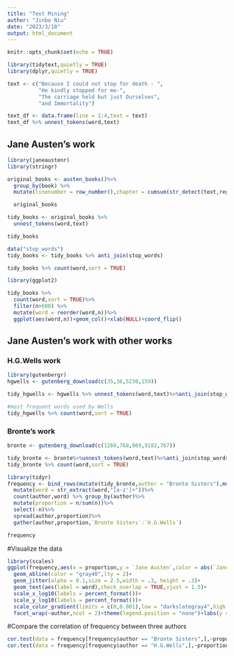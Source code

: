 ---
title: "Text Mining"
author: "Jinbo Niu"
date: "2023/3/18"
output: html_document
---

```{r setup, include=FALSE}
knitr::opts_chunk$set(echo = TRUE)
```


```{r}
library(tidytext,quietly = TRUE)
library(dplyr,quietly = TRUE)

```

```{r}
text <- c("Because I could not stop for death - ",
          "He kindly stopped for me-",
          "The carriage held but just Ourselves",
          "and Immortality")

text_df <- data.frame(line = 1:4,text = text)
text_df %>% unnest_tokens(word,text)
```

## Jane Austen's work
```{r}
library(janeaustenr)
library(stringr)
```

```{r}
original_books <- austen_books()%>% 
  group_by(book) %>% 
  mutate(linenumber = row_number(),chapter = cumsum(str_detect(text,regex("^chapter [\\divxlc]",ignore_case = TRUE)))) %>% ungroup()

  original_books
```

```{r}
tidy_books <- original_books %>%
  unnest_tokens(word,text)

tidy_books
```

```{R}
data("stop_words")
tidy_books <- tidy_books %>% anti_join(stop_words)

tidy_books %>% count(word,sort = TRUE)
```

```{R}
library(ggplot2)
```

```{R}
tidy_books %>% 
  count(word,sort = TRUE)%>%
  filter(n>600) %>%
  mutate(word = reorder(word,n))%>%
  ggplot(aes(word,n))+geom_col()+xlab(NULL)+coord_flip()
```
## Jane Austen's work with other works

### H.G.Wells work
```{r}
library(gutenbergr)
hgwells <- gutenberg_download(c(35,36,5230,159))
```

```{r}
tidy_hgwells <- hgwells %>% unnest_tokens(word,text)%>%anti_join(stop_words)

#most frequent words used by Wells
tidy_hgwells %>% count(word,sort = TRUE)

```

### Bronte's work
```{r}
bronte <- gutenberg_download(c(1260,768,969,9182,767))
```

```{r}
tidy_bronte <- bronte%>%unnest_tokens(word,text)%>%anti_join(stop_words)
tidy_bronte %>% count(word,sort = TRUE)
```

```{r}
library(tidyr)
frequency <- bind_rows(mutate(tidy_bronte,author = "Bronte Sisters"),mutate(tidy_hgwells,author = "H.G.Wells"),mutate(tidy_books,author = "Jane Austen"))%>%
  mutate(word = str_extract(word,"[a-z']+"))%>%
  count(author,word) %>% group_by(author)%>%
  mutate(proportion = n/sum(n))%>%
  select(-n)%>%
  spread(author,proportion)%>%
  gather(author,proportion,`Bronte Sisters`:`H.G.Wells`)

frequency 
``` 

#Visualize the data
```{r}
library(scales)
ggplot(frequency,aes(x = proportion,y = `Jane Austen`,color = abs(`Jane Austen`-proportion)))+
  geom_abline(color = "gray40",lty = 2)+
  geom_jitter(alpha = 0.1,size = 2.5,width = .3, height = .3)+
  geom_text(aes(label = word),check_overlap = TRUE,vjust = 1.5)+
  scale_x_log10(labels = percent_format())+
  scale_y_log10(labels = percent_format())+
  scale_color_gradient(limits = c(0,0.001),low = "darkslategray4",high = "gray75")+
  facet_wrap(~author,ncol = 2)+theme(legend.position = "none")+labs(y = "Jane Austen", x = NULL)

```

#Compare the correlation of frequency between three authors
```{r}
cor.test(data = frequency[frequency$author == "Bronte Sisters",],~proportion+`Jane Austen`)
cor.test(data = frequency[frequency$author == "H.G.Wells",],~proportion+`Jane Austen`)
```


